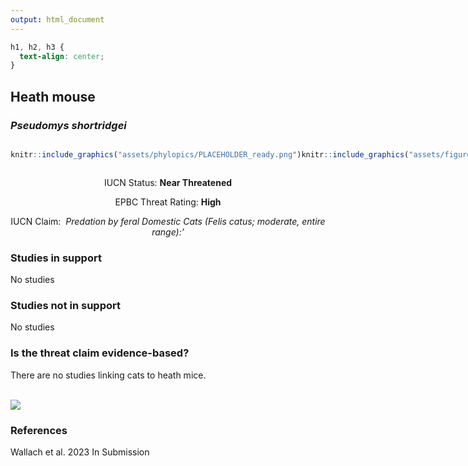 ```yaml
---
output: html_document
---
```

```css
h1, h2, h3 {
  text-align: center;
}
```

## **Heath mouse**
### *Pseudomys shortridgei*

:::: {style="display: flex;"}

::: {}
  ```r
  knitr::include_graphics("assets/phylopics/PLACEHOLDER_ready.png")
  ```
:::

::: {}

:::

::: {}
  ```r
  knitr::include_graphics("assets/figures/Map_Cat_Pseudomys shortridgei.png")
  ```
:::

::::
<center>
IUCN Status: **Near Threatened**

EPBC Threat Rating: **High**

IUCN Claim: * Predation by feral Domestic Cats (Felis catus; moderate, entire range):'*

</center>

### Studies in support

No studies

### Studies not in support

No studies

### Is the threat claim evidence-based?

There are no studies linking cats to heath mice.
<br>
<br>

![](assets/figures/Main_Evidence_Cat_Pseudomys shortridgei.png)

### References



Wallach et al. 2023 In Submission

